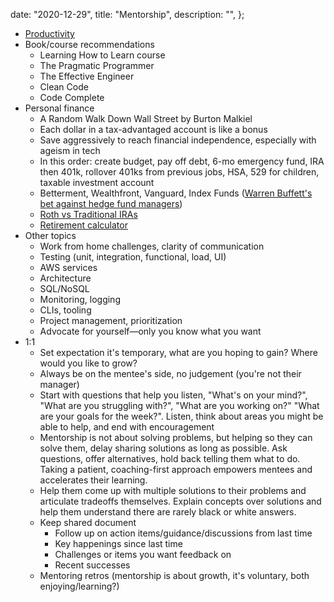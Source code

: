 
  date: "2020-12-29",
  title: "Mentorship",
  description: "",
};


- [Productivity](./productivity)
- Book/course recommendations
  - Learning How to Learn course
  - The Pragmatic Programmer
  - The Effective Engineer
  - Clean Code
  - Code Complete
- Personal finance
  - A Random Walk Down Wall Street by Burton Malkiel
  - Each dollar in a tax-advantaged account is like a bonus
  - Save aggressively to reach financial independence, especially with ageism in tech
  - In this order: create budget, pay off debt, 6-mo emergency fund, IRA then 401k, rollover 401ks from previous jobs, HSA, 529 for children, taxable investment account
  - Betterment, Wealthfront, Vanguard, Index Funds ([Warren Buffett's bet against hedge fund managers](https://www.cnbc.com/2018/01/03/why-warren-buffett-says-index-funds-are-the-best-investment.html))
  - [Roth vs Traditional IRAs](https://www.nerdwallet.com/article/investing/roth-or-traditional-ira-account)
  - [Retirement calculator](https://www.nerdwallet.com/investing/retirement-calculator)
- Other topics
  - Work from home challenges, clarity of communication
  - Testing (unit, integration, functional, load, UI)
  - AWS services
  - Architecture
  - SQL/NoSQL
  - Monitoring, logging
  - CLIs, tooling
  - Project management, prioritization
  - Advocate for yourself—only you know what you want
- 1:1
  - Set expectation it's temporary, what are you hoping to gain? Where would you like to grow?
  - Always be on the mentee's side, no judgement (you're not their manager)
  - Start with questions that help you listen, "What's on your mind?", "What are you struggling with?", "What are you working on?" "What are your goals for the week?". Listen, think about areas you might be able to help, and end with encouragement
  - Mentorship is not about solving problems, but helping so they can solve them, delay sharing solutions as long as possible. Ask questions, offer alternatives, hold back telling them what to do. Taking a patient, coaching-first approach empowers mentees and accelerates their learning.
  - Help them come up with multiple solutions to their problems and articulate tradeoffs themselves. Explain concepts over solutions and help them understand there are rarely black or white answers.
  - Keep shared document
    - Follow up on action items/guidance/discussions from last time
    - Key happenings since last time
    - Challenges or items you want feedback on
    - Recent successes
  - Mentoring retros (mentorship is about growth, it's voluntary, both enjoying/learning?)
